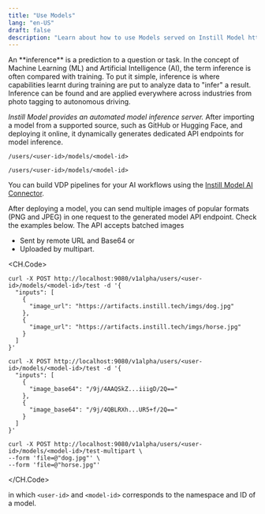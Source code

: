 ```yaml
---
title: "Use Models"
lang: "en-US"
draft: false
description: "Learn about how to use Models served on Instill Model https://github.com/instill-ai/model"
---
```


<InfoBlock type="tip" title="tip">
  An **inference** is a prediction to a question or task. In the concept of
  Machine Learning (ML) and Artificial Intelligence (AI), the term inference is
  often compared with training. To put it simple, inference is where
  capabilities learnt during training are put to analyze data to "infer" a
  result. Inference can be found and are applied everywhere across industries
  from photo tagging to autonomous driving.
</InfoBlock>

_Instill Model provides an automated model inference server._
After importing a model from a supported source, such as GitHub or Hugging Face, and deploying it online,
it dynamically generates dedicated API endpoints for model inference.

```shellscript
/users/<user-id>/models/<model-id>
```

```shellscript
/users/<user-id>/models/<model-id>
```

You can build VDP pipelines for your AI workflows using the [Instill Model AI Connector](../vdp/connectors/instill-model).

After deploying a model, you can send multiple images of popular formats (PNG and JPEG) in one request to the generated model API endpoint.
Check the examples below. The API accepts batched images

- Sent by remote URL and Base64 or
- Uploaded by multipart.

<CH.Code>

```shellscript cURL(url)
curl -X POST http://localhost:9080/v1alpha/users/<user-id>/models/<model-id>/test -d '{
  "inputs": [
    {
      "image_url": "https://artifacts.instill.tech/imgs/dog.jpg"
    },
    {
      "image_url": "https://artifacts.instill.tech/imgs/horse.jpg"
    }
  ]
}'
```

```shellscript cURL(base64)
curl -X POST http://localhost:9080/v1alpha/users/<user-id>/models/<model-id>/test -d '{
  "inputs": [
    {
      "image_base64": "/9j/4AAQSkZ...iiigD/2Q=="
    },
    {
      "image_base64": "/9j/4QBLRXh...UR5+f/2Q=="
    }
  ]
}'
```

```shellscript cURL(multipart)
curl -X POST http://localhost:9080/v1alpha/users/<user-id>/models/<model-id>/test-multipart \
--form 'file=@"dog.jpg"' \
--form 'file=@"horse.jpg"'
```

</CH.Code>

in which `<user-id>` and `<model-id>` corresponds to the namespace and ID of a model.
